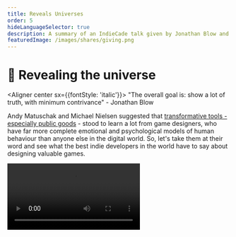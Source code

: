 ```yaml
---
title: Reveals Universes
order: 5
hideLanguageSelector: true
description: A summary of an IndieCade talk given by Jonathan Blow and Marc Ten Bosch about designing computer games to reveal the truth at the core of their universe.
featuredImage: /images/shares/giving.png
---
```


# 🧩 Revealing the universe

<Aligner center sx={{fontStyle: 'italic'}}>
"The overall goal is: show a lot of truth, with minimum contrivance" - Jonathan Blow
</Aligner>

Andy Matuschak and Michael Nielsen suggested that [transformative tools - especially public goods](/learn/module-3/remember/#extending-our-mnemonics) - 
stood to learn a lot from game designers, who have far more complete emotional and psychological 
models of human behaviour than anyone else in the digital world. So, let's take them at their 
word and see what the best indie developers in the world have to say about designing valuable games.

<Video src="https://www.youtube-nocookie.com/embed/OGSeLSmOALU?start=91" />

### How does the fit into Kernel?

You may be asking what computer games have to do with token design. Though the universe of games 
is fictional, the whole point of this talk is to demonstrate how the truths you will learn in a 
valuable game apply in general. So the real question is: what universe do blockchains instantiate?

We've already suggested the answer: **a universe of distributed [trust](/learn/module-0/trust/)**. Now, like any good game designer, we have to find the "nuggets of truth" in this world, and  present them to everyone with the lightest possible contrivance. 

We could teach you about the different kinds of <Link to="https://medium.com/bollinger-investment-group/constant-function-market-makers-defis-zero-to-one-innovation-968f77022159" >constant function market makers</Link>, but these are just one particular flavour of one kind of nugget within the entire universe of applications made possible by distributed trust. We want to demonstrate *the principle* here: **virtuous games lead to valuable truth**. The better we design our games, the more clearly we can share our truths.

## Brief

Jonathan begins with a description of Portal 2, and demonstrates discovering a game mechanic to 
do with using light bridges in such a way that you explore otherwise impossible-to-reach places. 
He also shows a classic game - vvvvvv - which allows you to change the direction of gravity for 
your character. Out of this single, incredibly simple rule, you can build mechanics that allow 
the character to traverse 180 degree bends and full circles, opening the game up into all sorts 
of fun and revealing mazes with just one rule. Such mechanics are:

> little nuggets of truth the designer has found and packaged for the player. Now, I am calling 
them 'truth' even though you, as a player, encounter them as pieces of a fictional game-world 
that doesn't exist. But, if you think carefully about these things: they are about subjects 
which pertain to the real world.

These often reveal sophisticated understandings of the universe - likes lines intersecting in 
2-D space, but being one below the other in 3 dimensions (as in Portal 2), **yet in game play, 
it happens very naturally.** This is a lot like what mathematicians do: they build higher-order 
constructs out of primitive "what if?" questions and then **explore the consequences**.

If you learn only one thing this week, let it be this: mechanism design is about asking the most 
simple "what if?" question you can and then exploring the possibility space it implies fully.

<Flash>

<Card>

Q: Virtuous games lead to \_\_\_\_\_\_\_\_ \_\_\_\_\_.

A: valuable truth.

</Card>

</Flash>

Which brings us to the *aesthetics of game design:*

<Process>

Mine nuggets of truth.

Package that truth for the player.

</Process>

Games are both toy universes and complex mathematical systems, and mathematics is an 
"unreasonably effective" tool for understanding the universe. In particular, mathematicians 
seem to agree that the shortest theorems which carry the deepest consequences are the "most 
beautiful." These are the nuggets we're looking for in the design of any mechanism.

### Exploring well

<Process>

Start with a mechanic; like a grappling hook that you can shoot and pull yourself with. 

Or be more vague, beginning with a detail or consequence without being sure of the framework 
around it. For instance: a puzzle game where you know that you want players to remember a melody 
and recite it back at some stage, but don't know exactly how.

Aim towards the **richest space**, explore it **completely**, and trace a **strong boundary** 
around it.

Present the results **cleanly** and with the **least contrivance** to get closer to the truth. 

</Process>

Marc talks about a 4-dimensional game he designed, where the mechanic is a button you can press 
to switch one of the dimensions. This dimensionality results in strange and wonderful connections 
between universes, such that you can pass through walls, or "climb" to rewards on them you 
wouldn't otherwise be able to reach.

It's worth remembering [May Li Khoe and Khan Academy](/learn/module-1/joyful-subversion/#shifting-the-nature-of-work). Great mechanism design revolves around small nuggets of truth, packaged with the least contrivance for people to find and experience themselves: much like negative numbers granting kids super powers when they adventure to the left of the number line, or the visual properties of prime numbers falling out their work on simple addition and subtraction. **Mechanism design is not about making complex systems! It is about simplifying complex insights** so that people can learn them intuitively through use (which is joyful), not explicitly through study (which is boring and contrived).

<Flash>

<Card>

Q: True or false: useful mechanisms are inherently complex.

A: False! [Simplicity matters](https://www.youtube.com/watch?v=rI8tNMsozo0&list=PL5ClmaG2tnPO05rr1OOI1liWWrGjvAq_7&index=85)

</Card>

</Flash>

Jonathan discusses a puzzle pattern game he made - The Witness - and the "game-feel" reasons 
which led him to certain constraints for drawing the solutions to puzzles. These range from ease 
of use across platforms to the aesthetic feel different rules - or the lack of them - induce. 
Before he even knew what the puzzles were, he had set up a system which *could combine well with 
other mechanics*. This is critical: exploration of [low-level primitives](/learn/module-1/understanding-ethereum/#virtual-economy) **yields possibility**. 

### Virtuous design

We can define 8 criteria by which we can evaluate the "virtue" of different possibilities we 
stumble upon in our design process:

<Process>

**Richness** - adjust the mechanic(s) to get the most interesting consequences. Once you 
know you want to switch between 4 dimensions, or solve puzzles on a constrained grid; iterate 
over the sub-mechanics. Add terrain to explore in those dimensions, or think about the puzzle 
as drawing a partition between different spaces on the constrained grid. 

**Completeness** - are there consequences we haven't found? Jonathan discusses Braid, where 
the main mechanic is that you can rewind time, with a sub-mechanic that some objects are immune 
to this ability. This sub-mechanic is an *exploratory question* and, in order to satisfy the 
completeness criterion, it must be applied to every object in the game. That said, there is a 
deep balance between "throwing something crazy" at players as they first arrive in the game 
world, which impedes their ability to learn; and holding it back entirely, which makes the game 
feel incomplete.

**Surprise** - maximize the amount of information contained within a limited and constrained 
package. It is the counterbalancing force to completeness and is created with high level expressions 
built from low-level concepts; or by combining game mechanics.

**Lightest Contrivance** - “the less contrivance you have, the closer to the truth you’ll 
get”. This applies to both mechanics and level design. There is an elegance to simple rules and 
an ugliness to complex ones. There's also a proportionality here: if you have 2 mechanics, one 
of which leads to a good deal of surprising and sublime results, and another which is twice as 
complicated and yields the same amount of results, then relative to each other, the second will 
*feel* ugly.

**Strength of Boundary** - having done the above, we must now focus in on our surprisingly 
elegant consequences and remove mechanics which do not provide enough surprise; are not 
relatively as rich as others; do not fit our refined definition of the game we're designing; 
create an unfocused space of consequences; or overlap too much.

**Compatibility** - mechanics need to complement each other, and this idea is confined by 
both richness and completeness. Only add mechanics that interact with all aspects of your game.

**Orthogonality** - basically: your mechanics shouldn't overlap or have similar results. The 
example Marc gives is Ikaruga: a shoot-them-up where you can shoot or switch colors, which are 
great examples of totally orthogonal principles.

**Generosity** - this is the consequence of orthogonality and completeness and is *about 
having mechanics that are not limited to the player*. That is, you can always go into the fourth 
dimension, or you can always rewind time: there is nothing that limits you as these are precisely 
the mechanics we wish to explore. 

</Process>

Though this is specifically about computer game design, we can apply exactly the same kind of 
thinking to open networks of distributed trust. As [Juan Benet noted, verifiability is the key mechanic in Web 3](/learn/module-3/lock-it-open/#the-path-forward), and instant settlement and transfer of ownership are examples of interesting sub-mechanics which have not yet been completely explored.

<Flash>

<Card>

Q: Virtuous design creates valuable truth, which can be assessed with at least 8 criteria. Which of these is most relevant to how we package the truths we find?

A: Lightest contrivance.

</Card>

</Flash>

### The value of truth

Jonathan asks: "How do you make a good puzzle?" It's not by making it hard. It's not even by 
trying to make it good. It's by **looking for truth and illustrating it** with the puzzle. 

<Process>

The point of the puzzle is to show some truth.

Know what that truth is.

Eliminate anything which is not about that truth.

</Process>

The question then becomes, "how do we ensure the player can grasp this truth?" It's not about 
brute-force attempts: information needs to build up over each attempt, as it reveals more about 
the game mechanics at work. 

> The space around the truth is often more valuable than the truth itself.

Importantly, we're not talking about arbitrary things here: we are talking about principles 
which are valuable in and of themselves, outside the game. Great games and great mechanics have 
the same quality of unreasonable effectiveness as math does: they are particular illustrations 
of general truths. Another way to achieve this is with a **hierarchy of ideas**:

> When you can have a sequence and there is a pattern along the sequence, a player can have a 
gradually-dawning surprise, or a sublime growth in understanding, about what the sequence points to.

This happens regularly and naturally in all games as increasingly complicated mechanics or 
combinations are introduced, but it can also "take the form of a conversation about things which 
are not quite parallel to the mechanics themselves". Jonathan illustrates this by returning to 
the constrained grids of The Witness. Importantly, these non-verbal communications through game 
mechanics have to do with [teaching players a certain pattern](/learn/module-0/play-of-pattern), 
and then **getting them to break their perception of that pattern to see higher-order concepts**.

> By removing anything arbitrary, the designer is abdicating authorship over the puzzle. "The 
Universe" is the real designer of the puzzle. So the puzzle feels more fair, because it's not 
about reading the mind of the designer, it's about reading the mind of "mother nature".

If you make a game that encapsulates the truth in some way, then - even if your other design 
skills are poor - you will have captured something valuable. So, what is the truth you want to 
encapsulate with your mechanism, and what is the smallest possible set of rich low-level 
questions you can ask which will allow you to explore it completely and come up with something 
which is ultimately about generosity?

> When we build games in this way, we're pointing many lenses at the universe to see what's out 
there. This is really valuable, because games in this sense are another tool - like mathematics - 
in the toolbox that humanity can use to understand the world.

<Flash>

<Card>

Q: Great games and great mechanics are particular illustrations of \_\_\_\_\_\_\_ \_\_\_\_\_\_.

A: general truths.

</Card>

</Flash>
